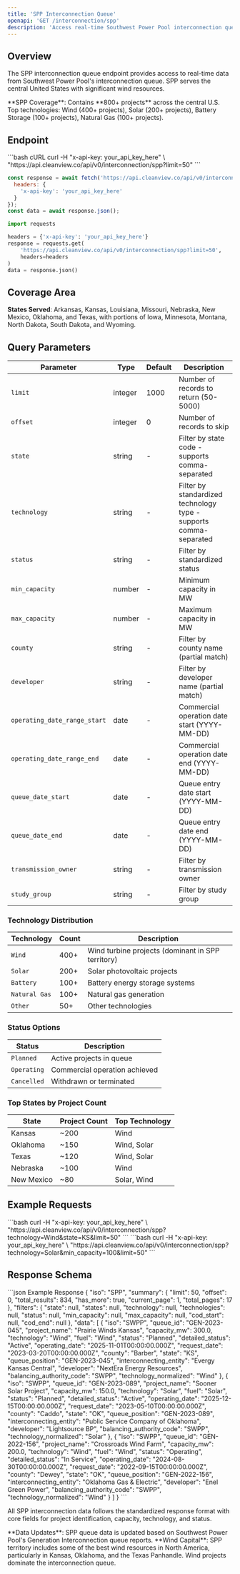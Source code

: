 ```yaml
---
title: 'SPP Interconnection Queue'
openapi: 'GET /interconnection/spp'
description: 'Access real-time Southwest Power Pool interconnection queue data for all power projects'
---
```


## Overview

The SPP interconnection queue endpoint provides access to real-time data from Southwest Power Pool's interconnection queue. SPP serves the central United States with significant wind resources.

<Note>
**SPP Coverage**: Contains **800+ projects** across the central U.S. Top technologies: Wind (400+ projects), Solar (200+ projects), Battery Storage (100+ projects), Natural Gas (100+ projects).
</Note>

## Endpoint

<CodeGroup>
```bash cURL
curl -H "x-api-key: your_api_key_here" \
  "https://api.cleanview.co/api/v0/interconnection/spp?limit=50"
```

```javascript JavaScript
const response = await fetch('https://api.cleanview.co/api/v0/interconnection/spp?limit=50', {
  headers: {
    'x-api-key': 'your_api_key_here'
  }
});
const data = await response.json();
```

```python Python
import requests

headers = {'x-api-key': 'your_api_key_here'}
response = requests.get(
    'https://api.cleanview.co/api/v0/interconnection/spp?limit=50',
    headers=headers
)
data = response.json()
```
</CodeGroup>

## Coverage Area

**States Served**: Arkansas, Kansas, Louisiana, Missouri, Nebraska, New Mexico, Oklahoma, and Texas, with portions of Iowa, Minnesota, Montana, North Dakota, South Dakota, and Wyoming.

## Query Parameters

| Parameter | Type | Default | Description |
|-----------|------|---------|-------------|
| `limit` | integer | 1000 | Number of records to return (50-5000) |
| `offset` | integer | 0 | Number of records to skip |
| `state` | string | - | Filter by state code - supports comma-separated |
| `technology` | string | - | Filter by standardized technology type - supports comma-separated |
| `status` | string | - | Filter by standardized status |
| `min_capacity` | number | - | Minimum capacity in MW |
| `max_capacity` | number | - | Maximum capacity in MW |
| `county` | string | - | Filter by county name (partial match) |
| `developer` | string | - | Filter by developer name (partial match) |
| `operating_date_range_start` | date | - | Commercial operation date start (YYYY-MM-DD) |
| `operating_date_range_end` | date | - | Commercial operation date end (YYYY-MM-DD) |
| `queue_date_start` | date | - | Queue entry date start (YYYY-MM-DD) |
| `queue_date_end` | date | - | Queue entry date end (YYYY-MM-DD) |
| `transmission_owner` | string | - | Filter by transmission owner |
| `study_group` | string | - | Filter by study group |

### Technology Distribution

| Technology | Count | Description |
|------------|-------|-------------|
| `Wind` | 400+ | Wind turbine projects (dominant in SPP territory) |
| `Solar` | 200+ | Solar photovoltaic projects |
| `Battery` | 100+ | Battery energy storage systems |
| `Natural Gas` | 100+ | Natural gas generation |
| `Other` | 50+ | Other technologies |

### Status Options

| Status | Description |
|--------|-------------|
| `Planned` | Active projects in queue |
| `Operating` | Commercial operation achieved |
| `Cancelled` | Withdrawn or terminated |

### Top States by Project Count

| State | Project Count | Top Technology |
|-------|---------------|----------------|
| Kansas | ~200 | Wind |
| Oklahoma | ~150 | Wind, Solar |
| Texas | ~120 | Wind, Solar |
| Nebraska | ~100 | Wind |
| New Mexico | ~80 | Solar, Wind |

## Example Requests

<AccordionGroup>
  <Accordion title="Get Wind Projects in Kansas">
    ```bash
    curl -H "x-api-key: your_api_key_here" \
      "https://api.cleanview.co/api/v0/interconnection/spp?technology=Wind&state=KS&limit=50"
    ```
  </Accordion>
  
  <Accordion title="Get Large Solar Projects (>100 MW)">
    ```bash
    curl -H "x-api-key: your_api_key_here" \
      "https://api.cleanview.co/api/v0/interconnection/spp?technology=Solar&min_capacity=100&limit=50"
    ```
  </Accordion>
</AccordionGroup>

## Response Schema

<ResponseExample>
```json Example Response
{
  "iso": "SPP",
  "summary": {
    "limit": 50,
    "offset": 0,
    "total_results": 834,
    "has_more": true,
    "current_page": 1,
    "total_pages": 17
  },
  "filters": {
    "state": null,
    "states": null,
    "technology": null,
    "technologies": null,
    "status": null,
    "min_capacity": null,
    "max_capacity": null,
    "cod_start": null,
    "cod_end": null
  },
  "data": [
    {
      "iso": "SWPP",
      "queue_id": "GEN-2023-045",
      "project_name": "Prairie Winds Kansas",
      "capacity_mw": 300.0,
      "technology": "Wind",
      "fuel": "Wind",
      "status": "Planned",
      "detailed_status": "Active",
      "operating_date": "2025-11-01T00:00:00.000Z",
      "request_date": "2023-03-20T00:00:00.000Z",
      "county": "Barber",
      "state": "KS",
      "queue_position": "GEN-2023-045",
      "interconnecting_entity": "Evergy Kansas Central",
      "developer": "NextEra Energy Resources",
      "balancing_authority_code": "SWPP",
      "technology_normalized": "Wind"
    },
    {
      "iso": "SWPP",
      "queue_id": "GEN-2023-089",
      "project_name": "Sooner Solar Project",
      "capacity_mw": 150.0,
      "technology": "Solar",
      "fuel": "Solar",
      "status": "Planned",
      "detailed_status": "Active",
      "operating_date": "2025-12-15T00:00:00.000Z",
      "request_date": "2023-05-10T00:00:00.000Z",
      "county": "Caddo",
      "state": "OK",
      "queue_position": "GEN-2023-089",
      "interconnecting_entity": "Public Service Company of Oklahoma",
      "developer": "Lightsource BP",
      "balancing_authority_code": "SWPP",
      "technology_normalized": "Solar"
    },
    {
      "iso": "SWPP",
      "queue_id": "GEN-2022-156",
      "project_name": "Crossroads Wind Farm",
      "capacity_mw": 200.0,
      "technology": "Wind",
      "fuel": "Wind",
      "status": "Operating",
      "detailed_status": "In Service",
      "operating_date": "2024-08-30T00:00:00.000Z",
      "request_date": "2022-09-15T00:00:00.000Z",
      "county": "Dewey",
      "state": "OK",
      "queue_position": "GEN-2022-156",
      "interconnecting_entity": "Oklahoma Gas & Electric",
      "developer": "Enel Green Power",
      "balancing_authority_code": "SWPP",
      "technology_normalized": "Wind"
    }
  ]
}
```
</ResponseExample>

All SPP interconnection data follows the standardized response format with core fields for project identification, capacity, technology, and status.

<Note>
**Data Updates**: SPP queue data is updated based on Southwest Power Pool's Generation Interconnection queue reports.
</Note>

<Info>
**Wind Capital**: SPP territory includes some of the best wind resources in North America, particularly in Kansas, Oklahoma, and the Texas Panhandle. Wind projects dominate the interconnection queue.
</Info>